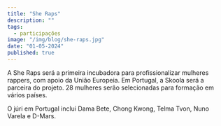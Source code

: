 ```yaml
---
title: "She Raps"
description: ""
tags:
  - participações
image: "/img/blog/she-raps.jpg"
date: "01-05-2024"
published: true
---
```


A She Raps será a primeira incubadora para profissionalizar mulheres rappers, com apoio da União Europeia. Em Portugal, a Skoola será a parceira do projeto. 28 mulheres serão selecionadas para formação em vários países.

O júri em Portugal inclui Dama Bete, Chong Kwong, Telma Tvon, Nuno Varela e D-Mars.
